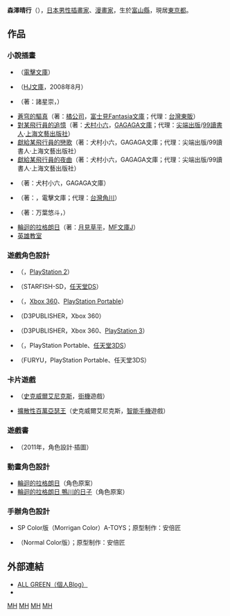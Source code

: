 {{noteTA
|1=zh-cn:献给某飞行员的夜想曲;zh-tw:獻給某飛行員的夜曲;
}}
{{Japanese|japanese=森沢 晴行|kana=もりさわ はるゆき}}

'''森澤晴行'''（{{lang-ja|森沢 晴行}}{{bd}}），[[日本|日本]][[男性|男性]][[插畫家|插畫家]]、[[漫畫家|漫畫家]]，生於[[富山縣|富山縣]]，現居[[東京都|東京都]]。

== 作品 ==
=== 小說插畫 ===
* {{lang|ja|ディストーション 屍鬼の女王}}（[[電擊文庫|電擊文庫]]）
* {{lang|ja|鳴弦の巫女 あるいは神内雪奈さんの秘密}}（[[HJ文庫|HJ文庫]]，2008年8月）
* {{lang|ja|ソード・ワールド2.0リプレイ 拳と魔封の物語}}（著：諸星崇，{{Tsl|ja|富士見ドラゴンブック|富士見Dragon Book}}）
* [[蒼穹的驅真|蒼穹的驅真]]（著：[[橘公司|橘公司]]，[[富士見Fantasia文庫|富士見Fantasia文庫]]；代理：[[台灣東販|台灣東販]]）
* [[對某飛行員的追憶|對某飛行員的追憶]]（著：[[犬村小六|犬村小六]]，[[GAGAGA文庫|GAGAGA文庫]]；代理：[[尖端出版|尖端出版]]/[[99讀書人|99讀書人]]·[[上海文藝出版社|上海文藝出版社]]）
* [[獻給某飛行員的戀歌|獻給某飛行員的戀歌]]（著：犬村小六，GAGAGA文庫；代理：尖端出版/99讀書人·上海文藝出版社）
* [[獻給某飛行員的夜曲|獻給某飛行員的夜曲]]（著：犬村小六，GAGAGA文庫；代理：尖端出版/99讀書人·上海文藝出版社）
* {{lang|ja|{{Tsl|ja|とある飛空士への誓約}}}}（著：犬村小六，GAGAGA文庫）
* {{Tsl|ja|乙女ゲーの攻略対象になりました…。|女性向遊戲攻略對象竟是我…！？}}（著：{{Tsl|ja|秋目人}}，電擊文庫；代理：[[台灣角川|台灣角川]]）
* {{Tsl|ja|ドリームクラブ|DREAM C CLUB}}{{lang|ja|亜麻音編・理保編・魅杏編}}（著：万葉悠斗，{{Tsl|ja|みのり文庫|Minori文庫}}）
* [[輪迴的拉格朗日|輪迴的拉格朗日]]（著：[[月見草平|月見草平]]，[[MF文庫J|MF文庫J]]）
* [[英雄教室|英雄教室]]

=== 遊戲角色設計 ===
* {{lang|ja|{{Tsl|ja|高円寺女子サッカー}}}}（{{Tsl|ja|スターフィッシュ|STARFISH-SD}}，[[PlayStation_2|PlayStation 2]]）
* {{lang|ja|{{Tsl|ja|高円寺女子サッカー2}}}}（STARFISH-SD，[[任天堂DS|任天堂DS]]）
* {{Tsl|ja|ドリームクラブ|DREAM C CLUB}}（{{Tsl|ja|ディースリー・パブリッシャー|D3PUBLISHER}}，[[Xbox_360|Xbox 360]]、[[PlayStation_Portable|PlayStation Portable]]）
* {{Tsl|ja|ドリームクラブZERO|DREAM C CLUB ZERO}}（D3PUBLISHER，Xbox 360）
* {{lang|ja|マージャン★ドリームクラブ}}（D3PUBLISHER，Xbox 360、[[PlayStation_3|PlayStation 3]]）
* {{lang|ja|{{Tsl|ja|アンチェインブレイズ レクス}}}}（{{Tsl|ja|フリュー|FURYU}}，PlayStation Portable、[[任天堂3DS|任天堂3DS]]）
* {{lang|ja|{{Tsl|ja|アンチェインブレイズ エクシヴ}}}}（FURYU，PlayStation Portable、任天堂3DS）

=== 卡片遊戲 ===
* {{Tsl|ja|LORD of VERMILION}}（[[史克威爾艾尼克斯|史克威爾艾尼克斯]]，[[街機|街機]]遊戲）
* [[擴散性百萬亞瑟王|擴散性百萬亞瑟王]]（史克威爾艾尼克斯，[[智能手機|智能手機]]遊戲）

=== 遊戲書 ===
* {{Tsl|ja|クイーンズブレイド リベリオン|Queen's Blade Rebellion}}（2011年，{{lang|ja|「大海賊 キャプテン・リリアナ」}}角色設計·插圖）

=== 動畫角色設計 ===
* [[輪迴的拉格朗日|輪迴的拉格朗日]]（角色原案）
* [[輪迴的拉格朗日|輪迴的拉格朗日 鴨川的日子]]（角色原案）

=== 手辦角色設計 ===
* {{lang|ja|ヴァンパイアセイヴァー リリス}} SP Color版（Morrigan Color）A-TOYS；原型制作：安倍匠
* {{lang|ja|SMC 1/8リリス from VANPIRE SAVIOR}}（Normal Color版）{{Tsl|ja|ハピネット|HAPPINET}}；原型制作：安倍匠

== 外部連結 ==
* [http://blog.livedoor.jp/morisawaharu/ ALL GREEN（個人Blog）] {{Wayback|url=http://blog.livedoor.jp/morisawaharu/ |date=20140331142934 }}
* {{ja}}{{Twitter|morio_san}}

[[Category:在世人物|MH]]
[[Category:日本插畫家|MH]]
[[Category:日本漫画家|MH]]
[[Category:富山縣出身人物|MH]]